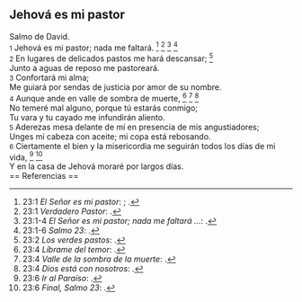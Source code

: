 == Jehová es mi pastor ==

Salmo de David.<br>
{{anchor|1}} <small>1</small> Jehová es mi pastor; nada me faltará. <ref>23:1 ''El Señor es mi pastor'': {{lib|LU|159|5|3}}; {{lib|LU|84|3|2}}.</ref> <ref>23:1 ''Verdadero Pastor'': {{lib|LU|128|1|10}}.</ref> <ref>23:1-4 ''El Señor es mi pastor; nada me faltará ...'': {{lib|LU|131|2|7}}.</ref> <ref>23:1-6 ''Salmo 23'': {{lib|LU|48|6|8}}.</ref><br>
{{anchor|2}} <small>2</small> En lugares de delicados pastos me hará descansar; <ref>23:2 ''Los verdes pastos'': {{lib|LU|165|2|6}}.</ref><br>
Junto a aguas de reposo me pastoreará.<br>
{{anchor|3}} <small>3</small> Confortará mi alma;<br>
Me guiará por sendas de justicia por amor de su nombre.<br>
{{anchor|4}} <small>4</small> Aunque ande en valle de sombra de muerte, <ref>23:4 ''Líbrame del temor'': {{lib|LU|95|4|3}}.</ref> <ref>23:4 ''Valle de la sombra de la muerte'': {{lib|LU|100|7|13}}.</ref> <ref>23:4 ''Dios está con nosotros'': {{lib|LU|117|6|27}}.</ref><br>
No temeré mal alguno, porque tú estarás conmigo;<br>
Tu vara y tu cayado me infundirán aliento.<br>
{{anchor|5}} <small>5</small> Aderezas mesa delante de mí en presencia de mis angustiadores;<br>
Unges mi cabeza con aceite; mi copa está rebosando.<br>
{{anchor|6}} <small>6</small> Ciertamente el bien y la misericordia me seguirán todos los días de mi vida, <ref>23:6 ''Ir al Paraíso'': {{lib|LU|131|2|13}}.</ref> <ref>23:6 ''Final, Salmo 23'': {{lib|LU|131|2|7}}.</ref><br>
Y en la casa de Jehová moraré por largos días.<br>
== Referencias ==

<references />
